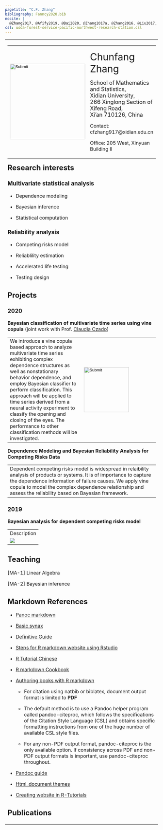 ```yaml
---
pagetitle: "C.F. Zhang"   
bibliography: Fanncy2020.bib
nocite: |
  @Zhang2017, @Afify2019, @Bai2020, @Zhang2017a, @Zhang2016, @Liu2017, @Dey2017, @Zhang2016a, 
csl: usda-forest-service-pacific-northwest-research-station.csl
---
```


<table>
    <tbody>
    <tr>
      <td>
        <table width="100%" align="left" border="0" cellspacing="0" cellpadding="12" style="table-layout:fixed;">
          <colgroup>
            <col span="1" style="width: 30%;">
            <col span="1" style="width: 70%;">
          </colgroup>
        <tr>
            <td > <input type="image" src="images/fanncy.jpg" alt="Submit" width="248" height="248"> </td>
            <td> 
               <p align=left> <font size=6> Chunfang Zhang</font> </p>
               <p align=left> <font size=4> School of Mathematics and Statistics, <br>
                      Xidian University, <br> 
                      266 Xinglong Section of Xifeng Road, <br> Xi’an 710126, China </font> </a> </p>
               <p align=left>Contact: cfzhang917@xidian.edu.cn </p>
               <p align=left>Office: 205 West, Xinyuan Building II </p>
            </td>
        </tr>
        </td>
      </tr>  
    </tbody>
</table>

## Research interests {.tabset} 

### Multivariate statistical analysis

- Dependence modeling

- Bayesian inference

- Statistical computation

### Reliability analysis

- Competing risks model

- Reliablility estimation

- Accelerated life testing

- Testing design


## Projects  {.tabset} 

### 2020

**Bayesian classification of multivariate time series using vine copula** (joint work with Prof. [Claudia Czado](https://www.groups.ma.tum.de/statistics/personen/claudia-czado/))

---------------------------------------------------------------------- --------------------------------------------------------------------
We introduce a vine copula based approach to                           <input type="image" src="images/Figure-png-small2.png" alt="Submit" width="148" height="148">
analyze multivariate time series exhibiting complex dependence
structures as well as nonstationary behavior dependence, and employ 
Bayesian classifier to perform classification. 
This approach will be applied to time
series derived from  a neural activity experiment to 
classify the opening and closing of the eyes. The performance 
to other classification methods will be investigated.  

---------------------------------------------------------------------- --------------------------------------------------------------------

**Dependence Modeling and Bayesian Reliability Analysis for Competing Risks Data**

-------------------------------------------------------------------------------------------------------------------------------------------
Dependent competing risks model is widespread in relaibility analysis  
of products or systems. It is of importance to capture the dependence information of failure causes.
We apply vine copula to model the complex dependence relationship and assess the reliability based on Bayesian framework.

-------------------------------------------------------------------------------------------------------------------------------------------



### 2019

**Bayesian analysis for dependent competing risks model**

-----------------------------------------------------------------------------------------
Description

![](images/garching.jpg)

-----------------------------------------------------------------------------------------

## Teaching

[MA-1] Linear Algebra

[MA-2] Bayesian inference


## Markdown References 

- [Panoc markdown](https://pandoc.org/MANUAL.html#pandocs-markdown)

- [Basic synax](https://www.markdownguide.org/basic-syntax/ "The suggested material")

- [Definitive Guide](https://bookdown.org/yihui/rmarkdown/rmarkdown-site.html)

- [Steps for R markdown website using Rstudio](https://livefreeordichotomize.com/2017/08/08/how-to-make-an-rmarkdown-website/)

- [R Tutorial Chinese](https://www.math.pku.edu.cn/teachers/lidf/docs/Rbook/html/_Rbook/markdown.html)

- [R markdown Cookbook](https://bookdown.org/yihui/rmarkdown-cookbook/bibliography.html)

- [Authoring books with R markdown](https://bookdown.org/yihui/bookdown/citations.html)

    - For citation using natbib or biblatex, document output format is limited to **PDF**
    
    - The default method is to use a Pandoc helper program called pandoc-citeproc, which follows the specifications of the Citation Style Language (CSL) and obtains specific formatting instructions from one of the huge number of available CSL style files.
    
    - For any non-PDF output format, pandoc-citeproc is the only available option. If consistency across PDF and non-PDF output formats is important, use pandoc-citeproc throughout.
    
- [Pandoc guide](https://pandoc.org/MANUAL.html#metadata-blocks, "Metadata-blocks")

- [Html_document themes](https://bootswatch.com/3/)

- [Creating website in R-Tutorials](https://www.emilyzabor.com/tutorials/rmarkdown_websites_tutorial.html)

## Publications
